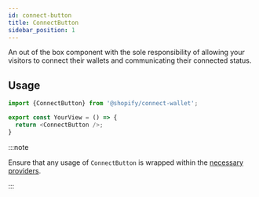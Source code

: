 ```yaml
---
id: connect-button
title: ConnectButton
sidebar_position: 1
---
```


An out of the box component with the sole responsibility of allowing your visitors to connect their wallets and communicating their connected status.

## Usage

```typescript
import {ConnectButton} from '@shopify/connect-wallet';

export const YourView = () => {
  return <ConnectButton />;
}
```

:::note

Ensure that any usage of `ConnectButton` is wrapped within the [necessary providers](../getting-started#providers).

:::
